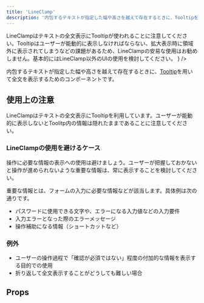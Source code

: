 ```yaml
---
title: 'LineClamp'
description: '内包するテキストが指定した幅や高さを越えて存在するときに、Tooltipを用いて全文を表示するためのコンポーネントです。'
---
```


<BaseColumn>
  <WarningIcon text={
    <span>
    LineClampはテキストの全文表示にTooltipが使われることに注意してください。Tooltipはユーザーが能動的に表示しなければならない、拡大表示時に領域外に表示されてしまうなどの課題があるため、LineClampの安易な使用はお勧めしません。基本的にはLineClamp以外のUIの使用を検討してください。
    </span>}
    />
</BaseColumn>

内包するテキストが指定した幅や高さを越えて存在するときに、[Tooltip](/products/components/tooltip/)を用いて全文を表示するためのコンポーネントです。

<ComponentStory name="LineClamp" />

## 使用上の注意

LineClampはテキストの全文表示にTooltipを利用しています。ユーザーが能動的に表示しないとToolitp内の情報は隠れたままであることに注意してください。

### LineClampの使用を避けるケース

操作に必要な情報の表示への使用は避けましょう。ユーザーが把握しておかないと操作が進められないような重要な情報は、常に表示することを検討してください。

重要な情報とは、フォームの入力に必要な情報などが該当します。具体例は次の通りです。
- パスワードに使用できる文字や、エラーになる入力値などの入力要件
- 入力エラーとなった際のエラーメッセージ
- 操作補助になる情報（ショートカットなど）

### 例外
- ユーザーの操作過程で「確認が必須ではない」程度の付加的な情報を表示する目的での使用
- 折り返して全文表示することがどうしても難しい場合

## Props

<ComponentPropsTable name="LineClamp" />


